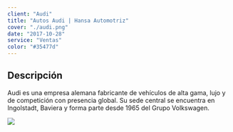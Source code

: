 ```yaml
---
client: "Audi"
title: "Autos Audi | Hansa Automotriz"
cover: "./audi.png"
date: "2017-10-28"
service: "Ventas"
color: "#35477d"
---
```

## Descripción

Audi es una empresa alemana fabricante de vehículos de alta gama, lujo y de competición con presencia global. Su sede central se encuentra en Ingolstadt, Baviera y forma parte desde 1965 del Grupo Volkswagen. 

![](./audi.png)